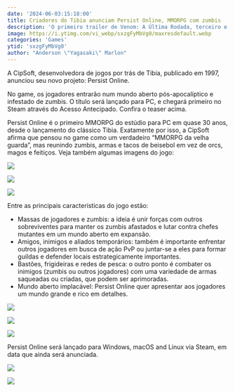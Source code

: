 ```yaml
---
date: '2024-06-03:15:18:00'
title: Criadores do Tibia anunciam Persist Online, MMORPG com zumbis
description: 'O primeiro trailer de Venom: A Última Rodada, terceiro e último filme solo do personagem alienígena, foi divulgado nesta segunda-feira (03).'
image: https://i.ytimg.com/vi_webp/sxzgFyMbVg0/maxresdefault.webp
categories: 'Games'
ytid: 'sxzgFyMbVg0'
author: "Anderson \"Yagasaki\" Marlon"
---
```


A CipSoft, desenvolvedora de jogos por trás de Tibia, publicado em 1997, anunciou seu novo projeto: Persist Online.

No game, os jogadores entrarão num mundo aberto pós-apocalíptico e infestado de zumbis. O título será lançado para PC, e chegará primeiro no Steam através do Acesso Antecipado. Confira o teaser acima.

Persist Online é o primeiro MMORPG do estúdio para PC em quase 30 anos, desde o lançamento do clássico Tibia. Exatamente por isso, a CipSoft afirma que pensou no game como um verdadeiro “MMORPG da velha guarda”, mas reunindo zumbis, armas e tacos de beisebol em vez de orcs, magos e feitiços. Veja também algumas imagens do jogo:

![](https://uploads.jovemnerd.com.br/wp-content/uploads/2024/05/persist_online_001__00i6gcqt2.jpg?ims=1920x1080/filters:quality(75))

![](https://uploads.jovemnerd.com.br/wp-content/uploads/2024/05/persist_online_002__j13ckmr.jpg?ims=1920x1080/filters:quality(75))

![](https://uploads.jovemnerd.com.br/wp-content/uploads/2024/05/persist_online_003__b8q1ox420.jpg?ims=1920x1080/filters:quality(75))

Entre as principais características do jogo estão:

- Massas de jogadores e zumbis: a ideia é unir forças com outros sobreviventes para manter os zumbis afastados e lutar contra chefes mutantes em um mundo aberto em expansão.
- Amigos, inimigos e aliados temporários: também é importante enfrentar outros jogadores em busca de ação PvP ou juntar-se a eles para formar guildas e defender locais estrategicamente importantes.
- Bastões, frigideiras e redes de pesca: o outro ponto é combater os inimigos (zumbis ou outros jogadores) com uma variedade de armas saqueadas ou criadas, que podem ser aprimoradas.
- Mundo aberto implacável: Persist Online quer apresentar aos jogadores um mundo grande e rico em detalhes.

![](https://uploads.jovemnerd.com.br/wp-content/uploads/2024/05/persist_online_004__22ycilkjm.jpg?ims=1920x1080/filters:quality(75))

![](https://uploads.jovemnerd.com.br/wp-content/uploads/2024/05/persist_online_005__avn32m0.jpg?ims=1920x1080/filters:quality(75))

![](https://uploads.jovemnerd.com.br/wp-content/uploads/2024/05/persist_online_006__j7htk0.jpg?ims=1920x1080/filters:quality(75))

Persist Online será lançado para Windows, macOS and Linux via Steam, em data que ainda será anunciada.

![](https://uploads.jovemnerd.com.br/wp-content/uploads/2024/05/persist_online_007__z4pe2q1.jpg?ims=1920x1080/filters:quality(75))

![](https://uploads.jovemnerd.com.br/wp-content/uploads/2024/05/persist_online_008__9w0h4v70.jpg?ims=1920x1080/filters:quality(75))
